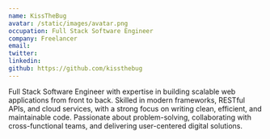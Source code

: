 ```yaml
---
name: KissTheBug
avatar: /static/images/avatar.png
occupation: Full Stack Software Engineer
company: Freelancer
email:
twitter:
linkedin:
github: https://github.com/kissthebug
---
```


Full Stack Software Engineer with expertise in building scalable web applications from front to back. Skilled in modern frameworks, RESTful APIs, and cloud services, with a strong focus on writing clean, efficient, and maintainable code. Passionate about problem-solving, collaborating with cross-functional teams, and delivering user-centered digital solutions.

